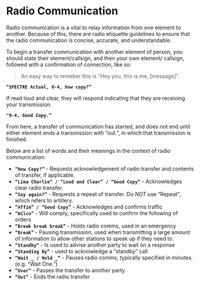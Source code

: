 # Radio Communication
Radio communication is a vital to relay information from one element to another. Because of this, there are radio etiquette guidelines to ensure that the radio communication is concise, accurate, and understandable.

To begin a transfer communication with another element of person, you should state their element/callsign, and then your own element/ callsign, followed with a confirmation of connection, like so:

> An easy way to remeber this is "Hey you, this is me, [message]".

**`“SPECTRE Actual, 0-4, how copy?”`**

If read loud and clear, they will respond indicating that they are receiving your transmission:

**`"0-4, Good Copy.”`**

From here, a transfer of communication has started, and does not end until either element ends a transmission with “out.”, in which that transmission is finished.

Below are a list of words and their meanings in the context of radio communication:

- **`“How Copy?”`** - Requests acknowledgement of radio transfer and contents of transfer, if applicable.
- **`“Lima Charlie” / “Loud and Clear” / “Good Copy”`** - Acknowledges clear radio transfer.
- **`“Say again?”`** - Requests a repeat of transfer. Do *NOT* use “Repeat”, which refers to artillery.
- **`“Affim” / “Good Copy”`** - Acknowledges and confirms traffic
- **`“Wilco”`** - Will comply, specifically used to confirm the following of orders
- **`“Break break break”`** - Holds radio comms, used in an emergency
- **`“Break”`** - Pausing transmission, used when transmitting a large amount of information to allow other stations to speak up if they need to.
- **`“Standby”`** - Is used to advise another party to wait on a response
- **`“Standing By”`** - used to acknowledge a “standby” call
- **`“Wait _ / Hold _“`** - Pauses radio comms, typically specified in minutes. (e.g. “Wait One.”)
- **`“Over”`** - Passes the transfer to another party
- **`“Out”`** - Ends the radio transfer
